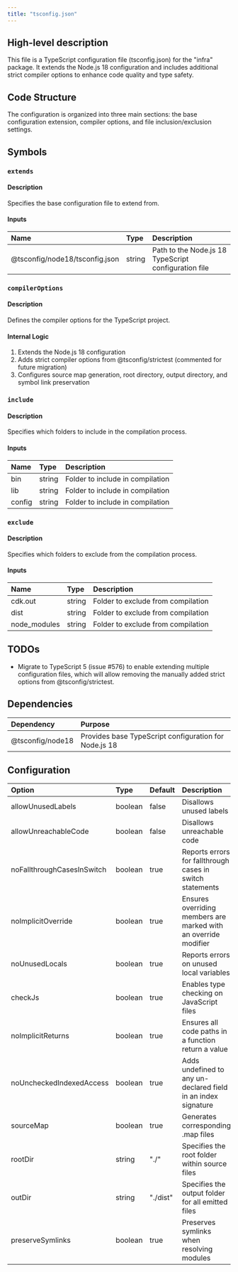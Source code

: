 ```yaml
---
title: "tsconfig.json"
---
```


## High-level description
This file is a TypeScript configuration file (tsconfig.json) for the "infra" package. It extends the Node.js 18 configuration and includes additional strict compiler options to enhance code quality and type safety.

## Code Structure
The configuration is organized into three main sections: the base configuration extension, compiler options, and file inclusion/exclusion settings.

## Symbols

### `extends`
#### Description
Specifies the base configuration file to extend from.

#### Inputs
| Name | Type | Description |
|:-----|:-----|:------------|
| @tsconfig/node18/tsconfig.json | string | Path to the Node.js 18 TypeScript configuration file |

### `compilerOptions`
#### Description
Defines the compiler options for the TypeScript project.

#### Internal Logic
1. Extends the Node.js 18 configuration
2. Adds strict compiler options from @tsconfig/strictest (commented for future migration)
3. Configures source map generation, root directory, output directory, and symbol link preservation

### `include`
#### Description
Specifies which folders to include in the compilation process.

#### Inputs
| Name | Type | Description |
|:-----|:-----|:------------|
| bin | string | Folder to include in compilation |
| lib | string | Folder to include in compilation |
| config | string | Folder to include in compilation |

### `exclude`
#### Description
Specifies which folders to exclude from the compilation process.

#### Inputs
| Name | Type | Description |
|:-----|:-----|:------------|
| cdk.out | string | Folder to exclude from compilation |
| dist | string | Folder to exclude from compilation |
| node_modules | string | Folder to exclude from compilation |

## TODOs
- Migrate to TypeScript 5 (issue #576) to enable extending multiple configuration files, which will allow removing the manually added strict options from @tsconfig/strictest.

## Dependencies
| Dependency | Purpose |
|:-----------|:--------|
| @tsconfig/node18 | Provides base TypeScript configuration for Node.js 18 |

## Configuration
| Option | Type | Default | Description |
|:-------|:-----|:--------|:------------|
| allowUnusedLabels | boolean | false | Disallows unused labels |
| allowUnreachableCode | boolean | false | Disallows unreachable code |
| noFallthroughCasesInSwitch | boolean | true | Reports errors for fallthrough cases in switch statements |
| noImplicitOverride | boolean | true | Ensures overriding members are marked with an override modifier |
| noUnusedLocals | boolean | true | Reports errors on unused local variables |
| checkJs | boolean | true | Enables type checking on JavaScript files |
| noImplicitReturns | boolean | true | Ensures all code paths in a function return a value |
| noUncheckedIndexedAccess | boolean | true | Adds undefined to any un-declared field in an index signature |
| sourceMap | boolean | true | Generates corresponding .map files |
| rootDir | string | "./" | Specifies the root folder within source files |
| outDir | string | "./dist" | Specifies the output folder for all emitted files |
| preserveSymlinks | boolean | true | Preserves symlinks when resolving modules |